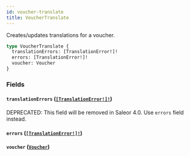 ```yaml
---
id: voucher-translate
title: VoucherTranslate
---
```


Creates/updates translations for a voucher.

```graphql
type VoucherTranslate {
  translationErrors: [TranslationError!]!
  errors: [TranslationError!]!
  voucher: Voucher
}
```

### Fields

#### `translationErrors` ([`[TranslationError!]!`](/developer/api-reference/objects/translation-error))

<span class="badge badge--warning">DEPRECATED: This field will be removed in Saleor 4.0. Use `errors` field instead.</span>

#### `errors` ([`[TranslationError!]!`](/developer/api-reference/objects/translation-error))

#### `voucher` ([`Voucher`](/developer/api-reference/objects/voucher))
